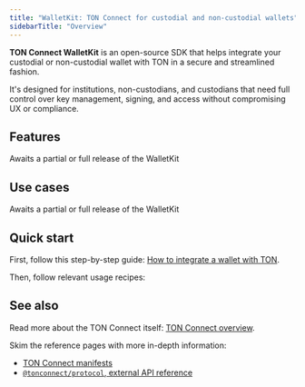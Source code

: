 ```yaml
---
title: "WalletKit: TON Connect for custodial and non-custodial wallets"
sidebarTitle: "Overview"
---
```


**TON Connect WalletKit** is an open-source SDK that helps integrate your custodial or non-custodial wallet with TON in a secure and streamlined fashion.

It's designed for institutions, non-custodians, and custodians that need full control over key management, signing, and access without compromising UX or compliance.

## Features

<Note>Awaits a partial or full release of the WalletKit</Note>

## Use cases

<Note>Awaits a partial or full release of the WalletKit</Note>

## Quick start

First, follow this step-by-step guide: [How to integrate a wallet with TON](/guides/wallet).

Then, follow relevant usage recipes:

<Tabs>
  <Tab
    title="Web"
    icon="globe"
  >
    <Columns
      cols={3}
    >
      <Card
        title="Initialize the kit"
        href="/ecosystem/ton-connect/walletkit/web/init"
      />
      <Card
        title="Manage TON wallets"
        href="/ecosystem/ton-connect/walletkit/web/wallets"
      />
      <Card
        title="Handle connections"
        href="/ecosystem/ton-connect/walletkit/web/connections"
      />
    </Columns>
  </Tab>
</Tabs>

## See also

Read more about the TON Connect itself: [TON Connect overview](/ecosystem/ton-connect).

Skim the reference pages with more in-depth information:

- [TON Connect manifests](/ecosystem/ton-connect/manifest)
- [`@tonconnect/protocol`, external API reference](https://ton-connect.github.io/sdk/modules/_tonconnect_protocol.html)
